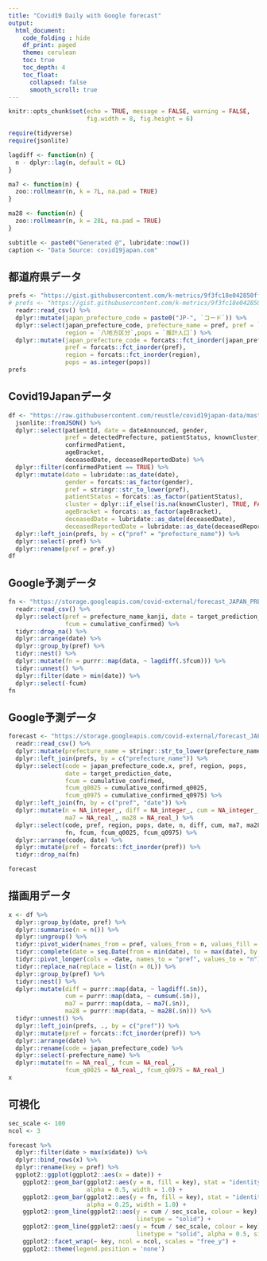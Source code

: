 ```yaml
---
title: "Covid19 Daily with Google forecast"
output:
  html_document:
    code_folding : hide
    df_print: paged
    theme: cerulean
    toc: true
    toc_depth: 4
    toc_float:
      collapsed: false
      smooth_scroll: true
---
```


```r
knitr::opts_chunk$set(echo = TRUE, message = FALSE, warning = FALSE,
                      fig.width = 8, fig.height = 6)

require(tidyverse)
require(jsonlite)

lagdiff <- function(n) {
  n - dplyr::lag(n, default = 0L)
}

ma7 <- function(n) {
  zoo::rollmeanr(n, k = 7L, na.pad = TRUE)
}

ma28 <- function(n) {
  zoo::rollmeanr(n, k = 28L, na.pad = TRUE)
}

subtitle <- paste0("Generated @", lubridate::now())
caption <- "Data Source: covid19japan.com"
```


## 都道府県データ
```r
prefs <- "https://gist.githubusercontent.com/k-metrics/9f3fc18e042850ff24ad9676ac34764b/raw/9262c36b0740edd575e9f0292dad61c9cce269be/pref_utf8.csv" %>%
# prefs <- "https://gist.githubusercontent.com/k-metrics/9f3fc18e042850ff24ad9676ac34764b/raw/b4c9a333fb4b54e11c8ae993b186bf3185467393/pref_utf8.csv" %>% 
  readr::read_csv() %>% 
  dplyr::mutate(japan_prefecture_code = paste0("JP-", `コード`)) %>% 
  dplyr::select(japan_prefecture_code, prefecture_name = pref, pref = `都道府県`,
                region = `八地方区分`,pops = `推計人口`) %>% 
  dplyr::mutate(japan_prefecture_code = forcats::fct_inorder(japan_prefecture_code),
                pref = forcats::fct_inorder(pref),
                region = forcats::fct_inorder(region),
                pops = as.integer(pops))
prefs
```

## Covid19Japanデータ
```r
df <- "https://raw.githubusercontent.com/reustle/covid19japan-data/master/docs/patient_data/latest.json" %>% 
  jsonlite::fromJSON() %>% 
  dplyr::select(patientId, date = dateAnnounced, gender,
                pref = detectedPrefecture, patientStatus, knownCluster,
                confirmedPatient,
                ageBracket,
                deceasedDate, deceasedReportedDate) %>% 
  dplyr::filter(confirmedPatient == TRUE) %>% 
  dplyr::mutate(date = lubridate::as_date(date),
                gender = forcats::as_factor(gender),
                pref = stringr::str_to_lower(pref),
                patientStatus = forcats::as_factor(patientStatus),
                cluster = dplyr::if_else(!is.na(knownCluster), TRUE, FALSE),
                ageBracket = forcats::as_factor(ageBracket),
                deceasedDate = lubridate::as_date(deceasedDate),
                deceasedReportedDate = lubridate::as_date(deceasedReportedDate)) %>% 
  dplyr::left_join(prefs, by = c("pref" = "prefecture_name")) %>% 
  dplyr::select(-pref) %>% 
  dplyr::rename(pref = pref.y)
df
```

## Google予測データ
```r
fn <- "https://storage.googleapis.com/covid-external/forecast_JAPAN_PREFECTURE_28.csv" %>% 
  readr::read_csv() %>% 
  dplyr::select(pref = prefecture_name_kanji, date = target_prediction_date,
                fcum = cumulative_confirmed) %>% 
  tidyr::drop_na() %>% 
  dplyr::arrange(date) %>% 
  dplyr::group_by(pref) %>% 
  tidyr::nest() %>% 
  dplyr::mutate(fn = purrr::map(data, ~ lagdiff(.$fcum))) %>% 
  tidyr::unnest() %>% 
  dplyr::filter(date > min(date)) %>% 
  dplyr::select(-fcum)
fn
```

## Google予測データ
```r
forecast <- "https://storage.googleapis.com/covid-external/forecast_JAPAN_PREFECTURE_28.csv" %>% 
  readr::read_csv() %>% 
  dplyr::mutate(prefecture_name = stringr::str_to_lower(prefecture_name)) %>% 
  dplyr::left_join(prefs, by = c("prefecture_name")) %>% 
  dplyr::select(code = japan_prefecture_code.x, pref, region, pops,
                date = target_prediction_date,
                fcum = cumulative_confirmed,
                fcum_q0025 = cumulative_confirmed_q0025,
                fcum_q0975 = cumulative_confirmed_q0975) %>% 
  dplyr::left_join(fn, by = c("pref", "date")) %>% 
  dplyr::mutate(n = NA_integer_, diff = NA_integer_, cum = NA_integer_,
                ma7 = NA_real_, ma28 = NA_real_) %>% 
  dplyr::select(code, pref, region, pops, date, n, diff, cum, ma7, ma28,
                fn, fcum, fcum_q0025, fcum_q0975) %>% 
  dplyr::arrange(code, date) %>% 
  dplyr::mutate(pref = forcats::fct_inorder(pref)) %>% 
  tidyr::drop_na(fn)

forecast
```

## 描画用データ
```r
x <- df %>% 
  dplyr::group_by(date, pref) %>% 
  dplyr::summarise(n = n()) %>% 
  dplyr::ungroup() %>% 
  tidyr::pivot_wider(names_from = pref, values_from = n, values_fill = 0L) %>% 
  tidyr::complete(date = seq.Date(from = min(date), to = max(date), by = "day")) %>% 
  tidyr::pivot_longer(cols = -date, names_to = "pref", values_to = "n") %>% 
  tidyr::replace_na(replace = list(n = 0L)) %>% 
  dplyr::group_by(pref) %>% 
  tidyr::nest() %>% 
  dplyr::mutate(diff = purrr::map(data, ~ lagdiff(.$n)),
                cum = purrr::map(data, ~ cumsum(.$n)),
                ma7 = purrr::map(data, ~ ma7(.$n)),
                ma28 = purrr::map(data, ~ ma28(.$n))) %>% 
  tidyr::unnest() %>% 
  dplyr::left_join(prefs, ., by = c("pref")) %>% 
  dplyr::mutate(pref = forcats::fct_inorder(pref)) %>% 
  dplyr::arrange(date) %>% 
  dplyr::rename(code = japan_prefecture_code) %>%
  dplyr::select(-prefecture_name) %>% 
  dplyr::mutate(fn = NA_real_, fcum = NA_real_,
                fcum_q0025 = NA_real_, fcum_q0975 = NA_real_)
x
```

## 可視化
```r
sec_scale <- 100
ncol <- 3

forecast %>% 
  dplyr::filter(date > max(x$date)) %>%
  dplyr::bind_rows(x) %>% 
  dplyr::rename(key = pref) %>% 
  ggplot2::ggplot(ggplot2::aes(x = date)) + 
    ggplot2::geom_bar(ggplot2::aes(y = n, fill = key), stat = "identity",
                      alpha = 0.5, width = 1.0) + 
    ggplot2::geom_bar(ggplot2::aes(y = fn, fill = key), stat = "identity",
                      alpha = 0.25, width = 1.0) + 
    ggplot2::geom_line(ggplot2::aes(y = cum / sec_scale, colour = key),
                                    linetype = "solid") +
    ggplot2::geom_line(ggplot2::aes(y = fcum / sec_scale, colour = key),
                                    linetype = "solid", alpha = 0.5, size = 0.35) +
    ggplot2::facet_wrap(~ key, ncol = ncol, scales = "free_y") +
    ggplot2::theme(legend.position = 'none')
```



